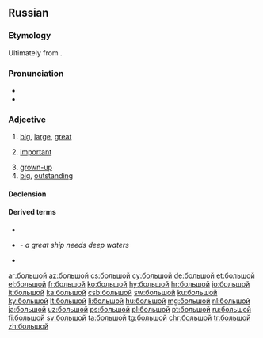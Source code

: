 ==Russian==

===Etymology===
Ultimately from {{etyl|ine-pro|ru}} {{m|ine-pro|*bel-}}.

===Pronunciation===
* {{ru-IPA|большо́й}}
* {{audio|Ru-большой.ogg|Audio|lang=ru}}

===Adjective===
{{ru-adj|большо́й|бо́льше|comp2=бо́льший|наибо́льший}}

# [[big]], [[large]], [[great]]
#: {{ux|ru|большо́й [[зал]]|large hall|inline=1}}
#: {{ux|ru|большая [[бу́ква]]|[[capital letter]]|inline=1}}
#: {{ux|ru|большая [[дорога]]|highroad, highway, main road|inline=1}}
#: {{ux|ru|большо́й [[ма́льчик]]|[[big]] [[boy]]|inline=1}}
#: {{ux|ru|большая [[Москва́]]|[[greater|Greater]] [[Moscow]]|inline=1}}
#: {{ux|ru|большо́й [[Ло́ндон]]|Greater London|inline=1}}
#: {{ux|ru|большо́й [[па́лец]] [[правый|правой]] [[рука|руки]]|[[right]] [[thumb]]|inline=1}}
#: {{ux|ru|большо́й [[па́лец]] левой ноги|left big toe|inline=1}}
#: {{ux|ru|большо́й [[теа́тр]]|[[Bolshoi]] [[theatre|Theatre]]|inline=1}}
#: {{ux|ru|большое [[спаси́бо]]|[[thank you very much]], [[greeting]]s|inline=1}}
#: {{ux|ru|большо́й [[спорт]]|[[big-time]] [[sport]]s|inline=1}}
#: {{ux|ru|большая [[ра́зница]]|[[great]] [[difference]]|inline=1}}
#: {{ux|ru|большая [[побе́да]]|great [[victory]]|inline=1}}
#: {{ux|ru|большое [[число́]]|great / large number|inline=1}}
#: {{ux|ru|большо́й [[промежу́ток]]|wide interval|inline=1}}
#: {{ux|ru|большое [[знако́мство]]|wide range of acquaintances|inline=1}}
# [[important]]
#: {{ux|ru|большо́й [[нача́льник]]|(colloq.) [[big shot]], [[honcho]]|inline=1}}
# [[grown-up]]
# [[big]], [[outstanding]]
#: {{ux|ru|большо́й [[люби́тель]]|big [[fan#English|fan]]|inline=1}}
#: {{ux|ru|большо́й [[лгун]]|big [[liar#English|liar]]|inline=1}}

====Declension====
{{ru-decl-adj|большо́й|b:вели́к}}
{{ru-adj-old|большо́й|b:вели́к}}

====Derived terms====
* {{l|ru|де́лать больши́е глаза́}}
* {{l|ru|большо́му кораблю́ большо́е пла́вание}} - ''a great ship needs deep waters''
* {{l|ru|большо́й пожа́р|g=m}}

[[ar:большой]]
[[az:большой]]
[[cs:большой]]
[[cy:большой]]
[[de:большой]]
[[et:большой]]
[[el:большой]]
[[fr:большой]]
[[ko:большой]]
[[hy:большой]]
[[hr:большой]]
[[io:большой]]
[[it:большой]]
[[ka:большой]]
[[csb:большой]]
[[sw:большой]]
[[ku:большой]]
[[ky:большой]]
[[lt:большой]]
[[li:большой]]
[[hu:большой]]
[[mg:большой]]
[[nl:большой]]
[[ja:большой]]
[[uz:большой]]
[[ps:большой]]
[[pl:большой]]
[[pt:большой]]
[[ru:большой]]
[[fi:большой]]
[[sv:большой]]
[[ta:большой]]
[[tg:большой]]
[[chr:большой]]
[[tr:большой]]
[[zh:большой]]